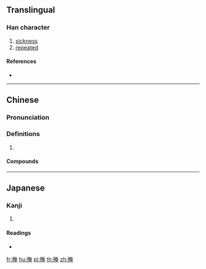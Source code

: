 ==Translingual==

===Han character===
{{Han char|rn=78|rad=歹|as=08|sn=12|four=14216|canj=MNKLU|ids=⿰歹奄}}

# [[sickness]]
# [[repeated]]

====References====
* {{Han ref|kx=0581.360|dkj=16505|dj=0974.050|hdz=21389.030|uh=6B97|ud=27543|bh=D9DF|bd=55775}}

----

==Chinese==
{{zh-forms}}

===Pronunciation===
{{zh-pron
|m=yè
|c=jip3
|mc=y
|oc=y
|cat=
}}

===Definitions===
{{zh-hanzi}}

# {{rfdef|zh}}

====Compounds====
{{zh-der|殗殜}}

----

==Japanese==

===Kanji===
{{ja-kanji|grade=|rs=歹08}}

# {{defn|lang=ja|sort=歹08}}

====Readings====
* {{ja-readings|on=[[よう]] (yō), [[おう]] (ō), [[えん]] (en)|kun=[[やむ]] (yamu)}}

[[fr:殗]]
[[hu:殗]]
[[pl:殗]]
[[th:殗]]
[[zh:殗]]